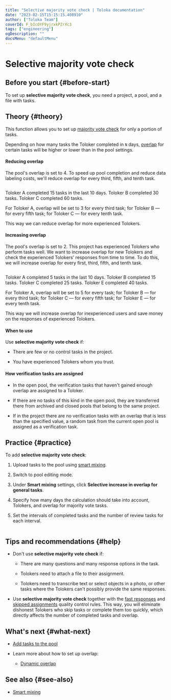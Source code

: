 ```yaml
---
title: "Selective majority vote check | Toloka documentation"
date: "2023-02-15T15:15:15.408910"
author: ["Toloka Team"]
coverId: F_bIcOYF9yjrxkPZrXc3
tags: ["engineering"]
ogDescription: ""
docsMenu: "defaultMenu"
---
```



# Selective majority vote check

## Before you start {#before-start}

To set up **selective majority vote check**, you need a project, a pool, and a file with tasks.

## Theory {#theory}

This function allows you to set up [majority vote check](/docs/guide/mvote) for only a portion of tasks.

Depending on how many tasks the Toloker completed in `N` days, [overlap](/docs/glossary#overlap) for certain tasks will be higher or lower than in the pool settings.

<Cut title="How it works">

#### Reducing overlap

The pool's overlap is set to 4. To speed up pool completion and reduce data labeling costs, we'll reduce overlap for every third, fifth, and tenth task.

<Image withBackground imageId="1675426646592" alt="" />

Toloker A completed 15 tasks in the last 10 days. Toloker B completed 30 tasks. Toloker C completed 60 tasks.

For Toloker A, overlap will be set to 3 for every third task; for Toloker B — for every fifth task; for Toloker C — for every tenth task.

This way we can reduce overlap for more experienced Tolokers.

#### Increasing overlap

The pool's overlap is set to 2. This project has experienced Tolokers who perform tasks well. We want to increase overlap for new Tolokers and check the experienced Tolokers' responses from time to time. To do this, we will increase overlap for every first, third, fifth, and tenth task.

<Image withBackground imageId="1675426634406" alt="" />

Toloker A completed 5 tasks in the last 10 days. Toloker B completed 15 tasks. Toloker C completed 25 tasks. Toloker E completed 40 tasks.

For Toloker A, overlap will be set to 5 for every task; for Toloker B — for every third task; for Toloker C — for every fifth task; for Toloker E — for every tenth task.

This way we will increase overlap for inexperienced users and save money on the responses of experienced Tolokers.

</Cut>

#### When to use

Use **selective majority vote check** if:

- There are few or no control tasks in the project.

- You have experienced Tolokers whom you trust.

#### How verification tasks are assigned

- In the open pool, the verification tasks that haven't gained enough overlap are assigned to a Toloker.

- If there are no tasks of this kind in the open pool, they are transferred there from archived and closed pools that belong to the same project.

- If in the project there are no verification tasks with an overlap that is less than the specified value, a random task from the current open pool is assigned as a verification task.

## Practice {#practice}

To add **selective majority vote check**:

1. Upload tasks to the pool using [smart mixing](/docs/guide/distribute-tasks-by-pages#smart-mixing).

1. Switch to pool editing mode.

1. Under **Smart mixing** settings, click **Selective increase in overlap for general tasks**.

1. Specify how many days the calculation should take into account, Tolokers, and overlap for majority vote tasks.

1. Set the intervals of completed tasks and the number of review tasks for each interval.

<Cut title="Example">

<Image withBackground imageId="1675426646592" alt="" />

</Cut>

## Tips and recommendations {#help}

- Don't use **selective majority vote check** if:

    - There are many questions and many response options in the task.

    - Tolokers need to attach a file to their assignment.

    - Tolokers need to transcribe text or select objects in a photo, or other tasks where the Tolokers can't possibly provide the same responses.

- Use **selective majority vote check** together with the [fast responses](/docs/guide/quick-answers) and [skipped assignments](/docs/guide/skipped-assignments) quality control rules. This way, you will eliminate dishonest Tolokers who skip tasks or complete them too quickly, which directly affects the number of completed tasks and overlap.

## What's next {#what-next}

- [Add tasks to the pool](/docs/guide/pool)

- Learn more about how to set up overlap:

    - [Dynamic overlap](/docs/guide/dynamic-overlap)

## See also {#see-also}

- [Smart mixing](/docs/guide/distribute-tasks-by-pages#smart-mixing)

<ContactGuideSupport/>
